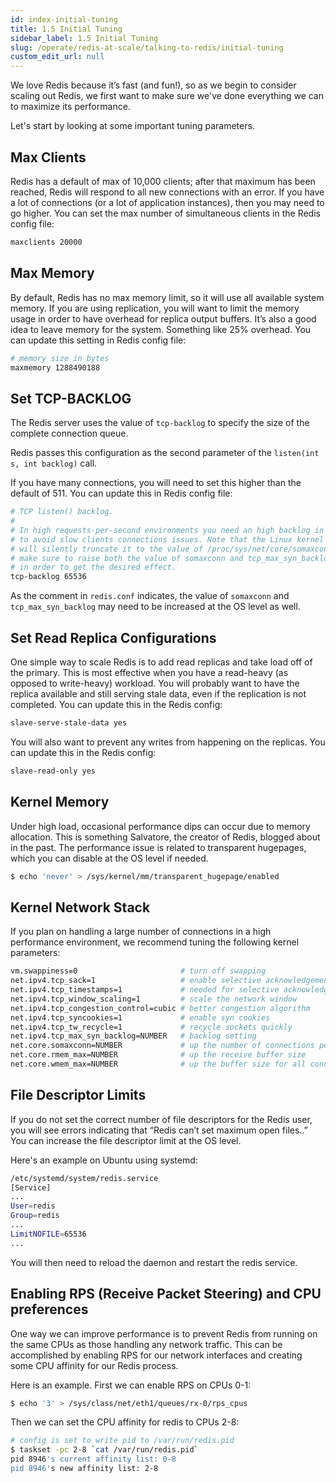 ```yaml
---
id: index-initial-tuning
title: 1.5 Initial Tuning
sidebar_label: 1.5 Initial Tuning
slug: /operate/redis-at-scale/talking-to-redis/initial-tuning
custom_edit_url: null
---
```



We love Redis because it’s fast (and fun!), so as we begin to consider scaling out Redis, we first want to make sure we've done everything we can to maximize its performance.

Let's start by looking at some important tuning parameters.

## Max Clients

Redis has a default of max of 10,000 clients; after that maximum has been reached, Redis will respond to all new connections with an error. If you have a lot of connections (or a lot of application instances), then you may need to go higher. You can set the max number of simultaneous clients in the Redis config file:

```bash
maxclients 20000
```

## Max Memory

By default, Redis has no max memory limit, so it will use all available system memory. If you are using replication, you will want to limit the memory usage in order to have overhead for replica output buffers. It’s also a good idea to leave memory for the system. Something like 25% overhead. You can update this setting in Redis config file:

```bash
# memory size in bytes
maxmemory 1288490188
```

## Set TCP-BACKLOG

The Redis server uses the value of `tcp-backlog` to specify the size of the complete connection queue.

Redis passes this configuration as the second parameter of the `listen(int s, int backlog)` call.

If you have many connections, you will need to set this higher than the default of 511. You can update this in Redis config file:

```bash
# TCP listen() backlog.
#
# In high requests-per-second environments you need an high backlog in order
# to avoid slow clients connections issues. Note that the Linux kernel
# will silently truncate it to the value of /proc/sys/net/core/somaxconn so
# make sure to raise both the value of somaxconn and tcp_max_syn_backlog
# in order to get the desired effect.
tcp-backlog 65536
```

As the comment in `redis.conf` indicates, the value of `somaxconn` and `tcp_max_syn_backlog` may need to be increased at the OS level as well.

## Set Read Replica Configurations

One simple way to scale Redis is to add read replicas and take load off of the primary. This is most effective when you have a read-heavy (as opposed to write-heavy) workload. You will probably want to have the replica available and still serving stale data, even if the replication is not completed. You can update this in the Redis config:

```bash
slave-serve-stale-data yes
```

You will also want to prevent any writes from happening on the replicas. You can update this in the Redis config:

```bash
slave-read-only yes
```

## Kernel Memory

Under high load, occasional performance dips can occur due to memory allocation. This is something Salvatore, the creator of Redis, blogged about in the past. The performance issue is related to transparent hugepages, which you can disable at the OS level if needed.

```bash
$ echo 'never' > /sys/kernel/mm/transparent_hugepage/enabled
```

## Kernel Network Stack

If you plan on handling a large number of connections in a high performance environment, we recommend tuning the following kernel parameters:

```bash
vm.swappiness=0                       # turn off swapping
net.ipv4.tcp_sack=1                   # enable selective acknowledgements
net.ipv4.tcp_timestamps=1             # needed for selective acknowledgements
net.ipv4.tcp_window_scaling=1         # scale the network window
net.ipv4.tcp_congestion_control=cubic # better congestion algorithm
net.ipv4.tcp_syncookies=1             # enable syn cookies
net.ipv4.tcp_tw_recycle=1             # recycle sockets quickly
net.ipv4.tcp_max_syn_backlog=NUMBER   # backlog setting
net.core.somaxconn=NUMBER             # up the number of connections per port
net.core.rmem_max=NUMBER              # up the receive buffer size
net.core.wmem_max=NUMBER              # up the buffer size for all connections
```

## File Descriptor Limits

If you do not set the correct number of file descriptors for the Redis user, you will see errors indicating that “Redis can’t set maximum open files..” You can increase the file descriptor limit at the OS level.

Here's an example on Ubuntu using systemd:

```bash
/etc/systemd/system/redis.service
[Service]
...
User=redis
Group=redis
...
LimitNOFILE=65536
...
```

You will then need to reload the daemon and restart the redis service.

## Enabling RPS (Receive Packet Steering) and CPU preferences

One way we can improve performance is to prevent Redis from running on the same CPUs as those handling any network traffic. This can be accomplished by enabling RPS for our network interfaces and creating some CPU affinity for our Redis process.

Here is an example. First we can enable RPS on CPUs 0-1:

```bash
$ echo '3' > /sys/class/net/eth1/queues/rx-0/rps_cpus
```

Then we can set the CPU affinity for redis to CPUs 2-8:

```bash
# config is set to write pid to /var/run/redis.pid
$ taskset -pc 2-8 `cat /var/run/redis.pid`
pid 8946's current affinity list: 0-8
pid 8946's new affinity list: 2-8
```
